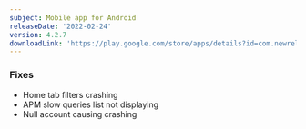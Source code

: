 ```yaml
---
subject: Mobile app for Android
releaseDate: '2022-02-24'
version: 4.2.7
downloadLink: 'https://play.google.com/store/apps/details?id=com.newrelic.rpm'
---
```


### Fixes

* Home tab filters crashing
* APM slow queries list not displaying
* Null account causing crashing
